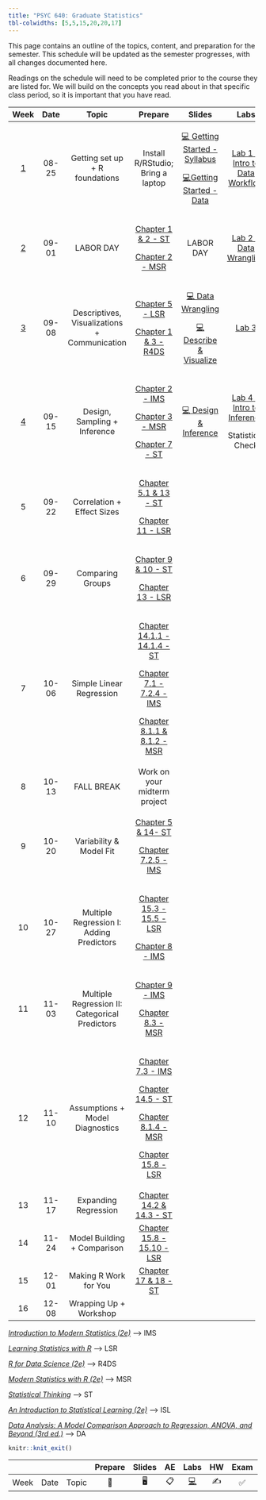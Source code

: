 ```yaml
---
title: "PSYC 640: Graduate Statistics"
tbl-colwidths: [5,5,15,20,20,17]
---
```


This page contains an outline of the topics, content, and preparation for the semester. This schedule will be updated as the semester progresses, with all changes documented here.

::: callout-important
Readings on the schedule will need to be completed prior to the course they are listed for. We will build on the concepts you read about in that specific class period, so it is important that you have read.
:::

<div>

+-------------------------+---------+------------------------------------------------+---------------------------------------------------------------------------------------------------------------+---------------------------------------------------------------------------------+-------------------------------------------------------------------+
| Week                    | Date    | Topic                                          | Prepare                                                                                                       | Slides                                                                          | Labs                                                              |
+:=======================:+:=======:+:==============================================:+:=============================================================================================================:+:===============================================================================:+:=================================================================:+
| [1](/weeks/week-1.html) | 08-25   | Getting set up + R foundations                 | Install R/RStudio; Bring a laptop                                                                             | [💻 Getting Started - Syllabus](../slides/lec-1_syl.html){target="_blank"}      | [Lab 1 - Intro to Data Workflow](/labs/lab-1_data-workflow.html)  |
|                         |         |                                                |                                                                                                               |                                                                                 |                                                                   |
|                         |         |                                                |                                                                                                               | [💻Getting Started - Data](../slides/lec-1_background.html){target="_blank"}    |                                                                   |
+-------------------------+---------+------------------------------------------------+---------------------------------------------------------------------------------------------------------------+---------------------------------------------------------------------------------+-------------------------------------------------------------------+
| [2](weeks/week-2.html)  | 09-01   | LABOR DAY                                      | [Chapter 1 & 2 - ST](https://statsthinking21.github.io/statsthinking21-core-site/){target="_blank"}           | LABOR DAY                                                                       | [Lab 2 - Data Wrangling](/labs/lab-2_data-wrangling.html)         |
|                         |         |                                                |                                                                                                               |                                                                                 |                                                                   |
|                         |         |                                                | [Chapter 2 - MSR](https://www.modernstatisticswithr.com/){target="_blank"}                                    |                                                                                 |                                                                   |
+-------------------------+---------+------------------------------------------------+---------------------------------------------------------------------------------------------------------------+---------------------------------------------------------------------------------+-------------------------------------------------------------------+
| [3](weeks/week-3.html)  | 09-08   | Descriptives, Visualizations + Communication   | [Chapter 5 - LSR](https://learningstatisticswithr.com/book/){target="_blank"}                                 | [💻 Data Wrangling](../slides/lec-3_wrangle.html){target="_blank"}              | [Lab 3](/labs/lab-3_describe-viz.html)                            |
|                         |         |                                                |                                                                                                               |                                                                                 |                                                                   |
|                         |         |                                                | [Chapter 1 & 3 - R4DS](https://r4ds.hadley.nz/){target="_blank"}                                              | [💻 Describe & Visualize](../slides/lec-3_desc-viz.html){target="_blank"}       |                                                                   |
+-------------------------+---------+------------------------------------------------+---------------------------------------------------------------------------------------------------------------+---------------------------------------------------------------------------------+-------------------------------------------------------------------+
| [4](weeks/week-4.html)  | 09-15   | Design, Sampling + Inference                   | [Chapter 2 - IMS](https://openintro-ims.netlify.app/){target="_blank"}                                        | [💻 Design & Inference](../slides/lec-4_design-inference.html){target="_blank"} | [Lab 4 - Intro to Inference](../labs/lab-4.html){target="_blank"} |
|                         |         |                                                |                                                                                                               |                                                                                 |                                                                   |
|                         |         |                                                | [Chapter 3 - MSR](https://www.modernstatisticswithr.com/){target="_blank"}                                    |                                                                                 | Statistical Check                                                 |
|                         |         |                                                |                                                                                                               |                                                                                 |                                                                   |
|                         |         |                                                | [Chapter 7 - ST](https://statsthinking21.github.io/statsthinking21-core-site/){target="_blank"}               |                                                                                 |                                                                   |
+-------------------------+---------+------------------------------------------------+---------------------------------------------------------------------------------------------------------------+---------------------------------------------------------------------------------+-------------------------------------------------------------------+
| 5                       | 09-22   | Correlation + Effect Sizes                     | [Chapter 5.1 & 13 - ST](https://statsthinking21.github.io/statsthinking21-core-site/){target="_blank"}        |                                                                                 |                                                                   |
|                         |         |                                                |                                                                                                               |                                                                                 |                                                                   |
|                         |         |                                                | [Chapter 11 - LSR](https://learningstatisticswithr.com/book/){target="_blank"}                                |                                                                                 |                                                                   |
+-------------------------+---------+------------------------------------------------+---------------------------------------------------------------------------------------------------------------+---------------------------------------------------------------------------------+-------------------------------------------------------------------+
| 6                       | 09-29   | Comparing Groups                               | [Chapter 9 & 10 - ST](https://statsthinking21.github.io/statsthinking21-core-site/){target="_blank"}          |                                                                                 |                                                                   |
|                         |         |                                                |                                                                                                               |                                                                                 |                                                                   |
|                         |         |                                                | [Chapter 13 - LSR](https://learningstatisticswithr.com/book/){target="_blank"}                                |                                                                                 |                                                                   |
+-------------------------+---------+------------------------------------------------+---------------------------------------------------------------------------------------------------------------+---------------------------------------------------------------------------------+-------------------------------------------------------------------+
| 7                       | 10-06   | Simple Linear Regression                       | [Chapter 14.1.1 - 14.1.4 - ST](https://statsthinking21.github.io/statsthinking21-core-site/){target="_blank"} |                                                                                 |                                                                   |
|                         |         |                                                |                                                                                                               |                                                                                 |                                                                   |
|                         |         |                                                | [Chapter 7.1 - 7.2.4 - IMS](https://openintro-ims.netlify.app/){target="_blank"}                              |                                                                                 |                                                                   |
|                         |         |                                                |                                                                                                               |                                                                                 |                                                                   |
|                         |         |                                                | [Chapter 8.1.1 & 8.1.2 - MSR](https://www.modernstatisticswithr.com/){target="_blank"}                        |                                                                                 |                                                                   |
+-------------------------+---------+------------------------------------------------+---------------------------------------------------------------------------------------------------------------+---------------------------------------------------------------------------------+-------------------------------------------------------------------+
| 8                       | 10-13   | FALL BREAK                                     | Work on your midterm project                                                                                  |                                                                                 |                                                                   |
+-------------------------+---------+------------------------------------------------+---------------------------------------------------------------------------------------------------------------+---------------------------------------------------------------------------------+-------------------------------------------------------------------+
| 9                       | 10-20   | Variability & Model Fit                        | [Chapter 5 & 14- ST](https://statsthinking21.github.io/statsthinking21-core-site/){target="_blank"}           |                                                                                 |                                                                   |
|                         |         |                                                |                                                                                                               |                                                                                 |                                                                   |
|                         |         |                                                | [Chapter 7.2.5 - IMS](https://openintro-ims.netlify.app/){target="_blank"}                                    |                                                                                 |                                                                   |
+-------------------------+---------+------------------------------------------------+---------------------------------------------------------------------------------------------------------------+---------------------------------------------------------------------------------+-------------------------------------------------------------------+
| 10                      | 10-27   | Multiple Regression I: Adding Predictors       | [Chapter 15.3 - 15.5 - LSR](https://learningstatisticswithr.com/book/){target="_blank"}                       |                                                                                 |                                                                   |
|                         |         |                                                |                                                                                                               |                                                                                 |                                                                   |
|                         |         |                                                | [Chapter 8 - IMS](https://openintro-ims.netlify.app/){target="_blank"}                                        |                                                                                 |                                                                   |
+-------------------------+---------+------------------------------------------------+---------------------------------------------------------------------------------------------------------------+---------------------------------------------------------------------------------+-------------------------------------------------------------------+
| 11                      | 11-03   | Multiple Regression II: Categorical Predictors | [Chapter 9 - IMS](https://openintro-ims.netlify.app/){target="_blank"}                                        |                                                                                 |                                                                   |
|                         |         |                                                |                                                                                                               |                                                                                 |                                                                   |
|                         |         |                                                | [Chapter 8.3 - MSR](https://www.modernstatisticswithr.com/){target="_blank"}                                  |                                                                                 |                                                                   |
+-------------------------+---------+------------------------------------------------+---------------------------------------------------------------------------------------------------------------+---------------------------------------------------------------------------------+-------------------------------------------------------------------+
| 12                      | 11-10   | Assumptions + Model Diagnostics                | [Chapter 7.3 - IMS](https://openintro-ims.netlify.app/){target="_blank"}                                      |                                                                                 |                                                                   |
|                         |         |                                                |                                                                                                               |                                                                                 |                                                                   |
|                         |         |                                                | [Chapter 14.5 - ST](https://statsthinking21.github.io/statsthinking21-core-site/){target="_blank"}            |                                                                                 |                                                                   |
|                         |         |                                                |                                                                                                               |                                                                                 |                                                                   |
|                         |         |                                                | [Chapter 8.1.4 - MSR](https://www.modernstatisticswithr.com/){target="_blank"}                                |                                                                                 |                                                                   |
|                         |         |                                                |                                                                                                               |                                                                                 |                                                                   |
|                         |         |                                                | [Chapter 15.8 - LSR](https://learningstatisticswithr.com/book/){target="_blank"}                              |                                                                                 |                                                                   |
+-------------------------+---------+------------------------------------------------+---------------------------------------------------------------------------------------------------------------+---------------------------------------------------------------------------------+-------------------------------------------------------------------+
| 13                      | 11-17   | Expanding Regression                           | [Chapter 14.2 & 14.3 - ST](https://statsthinking21.github.io/statsthinking21-core-site/){target="_blank"}     |                                                                                 |                                                                   |
+-------------------------+---------+------------------------------------------------+---------------------------------------------------------------------------------------------------------------+---------------------------------------------------------------------------------+-------------------------------------------------------------------+
| 14                      | 11-24   | Model Building + Comparison                    | [Chapter 15.8 - 15.10 - LSR](https://learningstatisticswithr.com/book/){target="_blank"}                      |                                                                                 |                                                                   |
+-------------------------+---------+------------------------------------------------+---------------------------------------------------------------------------------------------------------------+---------------------------------------------------------------------------------+-------------------------------------------------------------------+
| 15                      | 12-01   | Making R Work for You                          | [Chapter 17 & 18 - ST](https://statsthinking21.github.io/statsthinking21-core-site/){target="_blank"}         |                                                                                 |                                                                   |
+-------------------------+---------+------------------------------------------------+---------------------------------------------------------------------------------------------------------------+---------------------------------------------------------------------------------+-------------------------------------------------------------------+
| 16                      | 12-08   | Wrapping Up + Workshop                         |                                                                                                               |                                                                                 |                                                                   |
+-------------------------+---------+------------------------------------------------+---------------------------------------------------------------------------------------------------------------+---------------------------------------------------------------------------------+-------------------------------------------------------------------+

</div>

[*Introduction to Modern Statistics (2e)*](https://openintro-ims.netlify.app/){target="_blank"} –\> IMS

[*Learning Statistics with R*](https://learningstatisticswithr.com/book/){target="_blank"} –\> LSR

[*R for Data Science (2e)*](https://r4ds.hadley.nz/){target="_blank"} –\> R4DS

[*Modern Statistics with R (2e)*](https://www.modernstatisticswithr.com/){target="_blank"} –\> MSR

[*Statistical Thinking*](https://statsthinking21.github.io/statsthinking21-core-site/){target="_blank"} –\> ST

[*An Introduction to Statistical Learning (2e)*](https://www.statlearning.com/){target="_blank"} –\> ISL

[*Data Analysis: A Model Comparison Approach to Regression, ANOVA, and Beyond (3rd ed.)*](https://sadbhavnapublications.org/research-enrichment-material/2-Statistical-Books/Data-Analysis-A-Model-Comparison-Approach-To-Regression,-ANOVA,-and-Beyond.pdf){target="_blank"} –\> DA

```r
knitr::knit_exit()
```

|      |      |       | Prepare | Slides | AE  |  Labs  | HW  | Exam | Project |
|------|------|-------|:-------:|:------:|:---:|:------:|:---:|:----:|:-------:|
| Week | Date | Topic |   📖    |   🖥️   | 📋  | [💻]() | ✍️  |  ✅  |   📂    |
